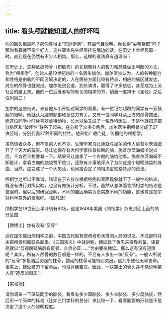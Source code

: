 ```yaml
---
---
---
```

title: 看头颅就能知道人的好坏吗
---




你的额头很高吗？那你算得上“天庭饱满”，有福气且聪明。你长得“尖嘴猴腮”吗？那你看着就不像个好人。这些算命先生经常挂在嘴边的话，在历史上曾经风靡一时，直到现在仍然有不少人相信。那么，这样的说法真有道理吗？

在历史上，这种依据颅骨（即脑壳）的长相而对人的智力和品性做出判断的方法，称为“颅相学”，创始人是19世纪初的一名医生加尔。加尔医生认为，人的各种能力和性格是由脑的不同区域决定的，人在哪些方面比较有特点，相应的脑区就发达，对应的颅骨也就突出。加尔能说会道，到处演讲，赢得了许多信徒，甚至成为上流社会的座上宾。他的一位后继者写的有关颅相学的书，销量一度排于《圣经》之后位列第三！

加尔的这些结论，来自他从小开始对同学的观察。有一位记忆超群的同学有一双鼓起的眼睛，他就认为脑的额部和记忆力有关。又有一位同学耳朵上方的颅骨突出，而这位同学小时候喜欢虐待动物，长大以后又成了一名外科医生，于是他就把这部分脑区和“破坏性”联系了起来。在分析了众多实例后，加尔医生把颅骨分成了27块区域，分别代表27种不同的特性。他开始广收门徒，传播他的颅相学。

虽然信者众多，但不信的人也不少。生理学家马让迪就与加尔的传人施普尔茨海姆开了个天大的玩笑。马让迪保存有大科学家拉普拉斯的脑，施普尔茨海姆听说以后，千方百计想要看一下。结果马让迪拿了一个白痴的脑给他看。施普尔茨海姆不知是计，拿着白痴的脑袋赞不绝口，还煞有介事地评点了为何这是个聪明脑袋的缘由。当然，这变成了一个大笑话，也间接否定了颅相决定性格特点的说法。

颅相学之所以不靠谱，错误在于它仅仅根据特例和表面现象就下了一般性的结论，既没有进行对照实验，也没有做统计分析。不过，虽然从总体而言颅相学的结论是错误的，但以后的研究证明，不同的脑区确实负责实施不同的功能，这也算是加尔对科学意外的贡献吧。（顾凡及）

颅相学在19世纪上半叶很有市场，这是1848年美国《颅相学》杂志封面上画的颅分区图





【微博士】你有没有“反骨”



远在加尔提出颅相学之前，中国古代就有按颅骨形状推测人品的说法，不过那时并未把颅骨和脑联系起来。《三国演义》中就讲到，魏延救了黄忠来投靠刘备，诸葛亮就以“吾观魏延脑后有反骨、久后必反……”为由要杀魏延。那么这有没有道理呢？其实，所有人颅骨的数目都是一样的，不会有人多出一块“反骨”。一般人所说的“反骨”多指脑后突起的枕骨，魏延的枕骨可能特别突出，这几乎使他无辜丧命。事实上，魏延被刀下留命后，也没背叛蜀汉。因此，一块突出的骨头并不能说明某人有“造反的潜质”。

【实验场】

请你调查一下班级同学的脑袋，看看有多少圆脑袋、多少长脑袋、多少扁脑袋，然后用一个简单的标准（比如三门学科的总分）来比较一下，看看脑袋的形状是不是决定了这个人的聪明程度。
